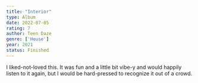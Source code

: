 ```yaml
---
title: "Interior"
type: Album
date: 2022-07-05
rating: 7
author: Teen Daze
genre: ['House']
year: 2021
status: Finished
---
```


I liked-not-loved this. It was fun and a little bit vibe-y and would happily listen to it again, but I would be hard-pressed to recognize it out of a crowd.
